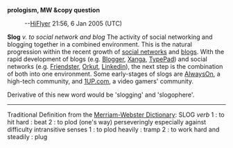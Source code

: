 '''{{rfc}} prologism, MW &copy question'''
: --[[User:HiFlyer|HiFlyer]] 21:56, 6 Jan 2005 (UTC)

'''Slog''' ''v. to social network and blog''
The activity of social networking and blogging together in a combined environment. This is the natural progression within the recent growth of [[social networks]] and [[blogs]]. With the rapid development of blogs (e.g. [[Blogger]], [[Xanga]], [http://www.typepad.com TypePad]) and social networks (e.g. [[Friendster]], [[Orkut]], [[Linkedin]]), the next step is the combination of both into one environment. Some early-stages of slogs are [http://www.alwayson.network.com AlwaysOn], a high-tech community, and [http://www.1up.com 1UP.com], a video gamers' community.

Derivative of this new word would be 'slogging' and 'slogophere'.



----
Traditional Definition from the [http://www.m-w.com/cgi-bin/dictionary?book=Dictionary&va=slog&x=0&y=0 Merriam-Webster Dictionary]:
SLOG 
''verb''
1 : to hit hard : beat
2 : to plod (one's way) perseveringly especially against difficulty
intransitive senses
1 : to plod heavily : tramp <slogged through the snow>
2 : to work hard and steadily : plug